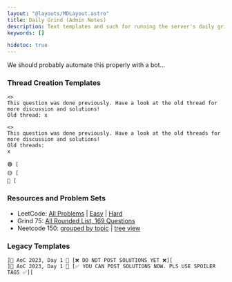```yaml
---
layout: "@layouts/MDLayout.astro"
title: Daily Grind (Admin Notes)
description: Text templates and such for running the server's daily grind program.
keywords: []

hidetoc: true
---
```


We should probably automate this properly with a bot...

### Thread Creation Templates

```
<>
This question was done previously. Have a look at the old thread for more discussion and solutions!
Old thread: x
```

```
<>
This question was done previously. Have a look at the old threads for more discussion and solutions!
Old threads:
x
```

```
🟢 [
🟡 [
🔴 [
```

### Resources and Problem Sets

- LeetCode: [All Problems](https://leetcode.com/problemset/) | [Easy](https://leetcode.com/problemset/?difficulty=EASY&page=1) | [Hard](https://leetcode.com/problemset/?difficulty=HARD&page=1&sorting=W3sic29ydE9yZGVyIjoiREVTQ0VORElORyIsIm9yZGVyQnkiOiJBQ19SQVRFIn1d)
- Grind 75: [All Rounded List, 169 Questions](https://www.techinterviewhandbook.org/grind75?hours=40&weeks=26&order=all_rounded&mode=all&grouping=none)
- Neetcode 150: [grouped by topic](https://neetcode.io/practice) | [tree view](https://neetcode.io/roadmap)

### Legacy Templates

```
]🎄 AoC 2023, Day 1 🎄 [❌ DO NOT POST SOLUTIONS YET ❌][
]🎄 AoC 2023, Day 1 🎄 [✅ YOU CAN POST SOLUTIONS NOW. PLS USE SPOILER TAGS ✅][
```

